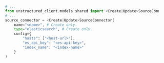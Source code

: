 ```python Python SDK
# ...
from unstructured_client.models.shared import <Create|Update>SourceConnector
# ...
source_connector = <Create|Update>SourceConnector(
    name="<name>", # Create only.
    type="elasticsearch", # Create only.
    config={
        "hosts": ["<host-url>"],
        "es_api_key": "<es-api-key>",
        "index_name": "<index-name>"
    }
)
```